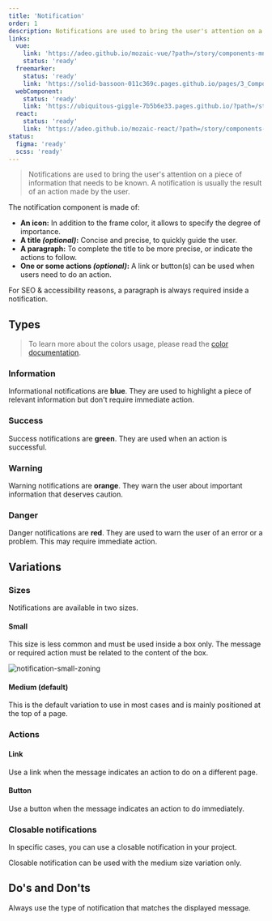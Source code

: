 ```yaml
---
title: 'Notification'
order: 1
description: Notifications are used to bring the user's attention on a piece of information that needs to be known. A notification is usually the result of an action made by the user.
links:
  vue:
    link: 'https://adeo.github.io/mozaic-vue/?path=/story/components-mnotification'
    status: 'ready'
  freemarker:
    status: 'ready'
    link: 'https://solid-bassoon-011c369c.pages.github.io/pages/3_Components/notifications/'
  webComponent:
    status: 'ready'
    link: 'https://ubiquitous-giggle-7b5b6e33.pages.github.io/?path=/story/components-notification'
  react:
    status: 'ready'
    link: 'https://adeo.github.io/mozaic-react/?path=/story/components-notification'
status:
  figma: 'ready'
  scss: 'ready'
---
```


> Notifications are used to bring the user's attention on a piece of information that needs to be known. A notification is usually the result of an action made by the user.

The notification component is made of:

- **An icon:** In addition to the frame color, it allows to specify the degree of importance.
- **A title _(optional)_:** Concise and precise, to quickly guide the user.
- **A paragraph:** To complete the title to be more precise, or indicate the actions to follow.
- **One or some actions _(optional)_:** A link or button(s) can be used when users need to do an action.

<Highlight theme="warning" title="Be aware">

For SEO & accessibility reasons, a paragraph is always required inside a notification.

</Highlight>

## Types

<Preview path="notification-types" nude />

> To learn more about the colors usage, please read the [color documentation](/Foundations/Colors/).

### Information

Informational notifications are **blue**. They are used to highlight a piece of relevant information but don't require immediate action.


### Success

Success notifications are **green**. They are used when an action is successful.


### Warning

Warning notifications are **orange**. They warn the user about important information that deserves caution.


### Danger

Danger notifications are **red**. They are used to warn the user of an error or a problem. This may require immediate action.


## Variations

### Sizes

Notifications are available in two sizes.

#### Small

This size is less common and must be used inside a box only. The message or required action must be related to the content of the box.

![notification-small-zoning](notification-small-zoning.png)

#### Medium (default)

This is the default variation to use in most cases and is mainly positioned at the top of a page.

### Actions

#### Link

Use a link when the message indicates an action to do on a different page.

#### Button

Use a button when the message indicates an action to do immediately.

<Preview path="with-buttons-usage" nude />

### Closable notifications

In specific cases, you can use a closable notification in your project.

<Highlight theme="warning" title="Be aware">

Closable notification can be used with the medium size variation only.

</Highlight>

<Preview path="notification-variations" nude />

## Do's and Don'ts

<HintItem>
  Always use the type of notification that matches the displayed message.
</HintItem>
